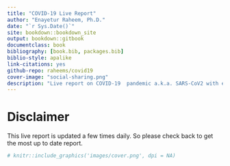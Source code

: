 ```yaml
--- 
title: "COVID-19 Live Report"
author: "Enayetur Raheem, Ph.D."
date: "`r Sys.Date()`"
site: bookdown::bookdown_site
output: bookdown::gitbook
documentclass: book
bibliography: [book.bib, packages.bib]
biblio-style: apalike
link-citations: yes
github-repo: raheems/covid19
cover-image: "social-sharing.png"
description: "Live report on COVID-19  pandemic a.k.a. SARS-CoV2 with emphasis on data visualizations and interpretations."
---
```


# Disclaimer {-}

This live report is updated a few times daily. So please check back to get the most up to date report.

```r
# knitr::include_graphics('images/cover.png', dpi = NA)
```
